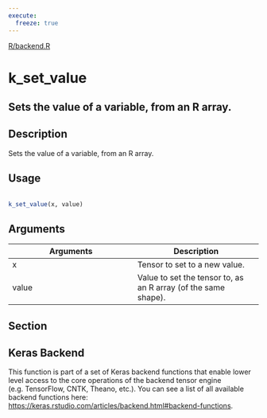 ```yaml
---
execute:
  freeze: true
---
```


[R/backend.R](https://github.com/rstudio/keras//blob/main/R/backend.R#L2512) 

# k_set_value

## Sets the value of a variable, from an R array.

## Description
 Sets the value of a variable, from an R array. 


## Usage
```r
 
k_set_value(x, value) 
```

## Arguments
|Arguments|Description|
|---|---|
| x | Tensor to set to a new value. |
| value | Value to set the tensor to, as an R array (of the same shape). |


## Section

## Keras Backend

   This function is part of a set of Keras backend functions that enable lower level access to the core operations of the backend tensor engine (e.g. TensorFlow, CNTK, Theano, etc.).  You can see a list of all available backend functions here: [https://keras.rstudio.com/articles/backend.html#backend-functions](https://keras.rstudio.com/articles/backend.html#backend-functions). 





